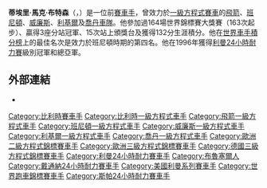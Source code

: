 {{Expand|time=2015-02-14T13:48:14+00:00}}
{{unreferenced|time=2015-01-15T04:20:36+00:00}}
{{noteTA
|G1=F1
}}
{{Infobox F1 driver
| name = 蒂埃里·布特森<br>Thierry Boutsen
| image = Thierry Boutsen 1993.jpg
| caption = 布特森於1993年英國大奬賽
| Nationality = {{Flag icon|BEL}} [[比利時|比利時]]
| birth_date = {{Birth date and age|1957|7|13|df=y}}
| birth_place = [[比利時|比利時]][[布魯塞爾|布魯塞爾]]
| Years = {{F1|1983}}－{{F1|1993}}
| Teams =  [[飛箭車隊|飛箭]]、[[班尼頓車隊|班尼頓]]、[[威廉斯車隊|威廉斯]]、[[利基爾車隊|利基爾]]及[[喬丹車隊|喬丹]]
| Races = 164（163次起步）
| Championships = 0
| Wins = 3
| Podiums = 15
| Points = 132
| Poles = 1
| Fastest laps = 1
| First race = [[1983年比利時大獎賽|1983年比利時大獎賽]]
| First win =  [[1989年加拿大大獎賽|1989年加拿大大獎賽]]
| Last win =  [[1990年匈牙利大獎賽|1990年匈牙利大獎賽]]
| Last race = [[1993年比利時大獎賽|1993年比利時大獎賽]]
}}
'''蒂埃里·馬克·布特森'''（{{lang-fr|Thierry Marc Boutsen}}，{{bd|1957年|7月13日}}）是一位前[[賽車手|賽車手]]，曾效力於[[一級方程式賽車|一級方程式賽車]]的[[飛箭車隊|飛箭]]、[[班尼頓車隊|班尼頓]]、[[威廉斯車隊|威廉斯]]、[[利基爾車隊|利基爾]]及[[喬丹車隊|喬丹車隊]]。他參加過164場世界錦標賽大獎賽（163次起步）、贏得3座分站冠軍、15次站上頒獎台及獲得132分生涯積分。他在[[F1世界車手冠軍列表|世界車手積分榜]]上的最佳名次是{{F1|1988}}效力於班尼頓時期的第四名。他在1996年獲得[[利曼24小時耐力賽|利曼24小時耐力賽]]級別冠軍和總亞軍。

==外部連結==
{{Commons|Thierry Boutsen}}
*{{Official website|1=http://www.boutsen.com|name=Boutsen Aviation官方網站}}
{{威廉姆斯車隊}}
{{DEFAULTSORT:Boutsen, Thierry}}
[[Category:比利時賽車手|Category:比利時賽車手]]
[[Category:比利時一級方程式車手|Category:比利時一級方程式車手]]
[[Category:飛箭一級方程式車手|Category:飛箭一級方程式車手]]
[[Category:班尼頓一級方程式車手|Category:班尼頓一級方程式車手]]
[[Category:威廉斯一級方程式車手|Category:威廉斯一級方程式車手]]
[[Category:利基爾一級方程式車手|Category:利基爾一級方程式車手]]
[[Category:喬丹一級方程式車手|Category:喬丹一級方程式車手]]
[[Category:歐洲二級方程式錦標賽車手|Category:歐洲二級方程式錦標賽車手]]
[[Category:歐洲三級方程式錦標賽車手|Category:歐洲三級方程式錦標賽車手]]
[[Category:德國三級方程式錦標賽車手|Category:德國三級方程式錦標賽車手]]
[[Category:利曼24小時耐力賽車手|Category:利曼24小時耐力賽車手]]
[[Category:布魯塞爾人|Category:布魯塞爾人]]
[[Category:戴通納24小時耐力賽車手|Category:戴通納24小時耐力賽車手]]
[[Category:美國利曼系列賽車手|Category:美國利曼系列賽車手]]
[[Category:世界跑車錦標賽車手|Category:世界跑車錦標賽車手]]
[[Category:斯帕24小時耐力賽車手|Category:斯帕24小時耐力賽車手]]